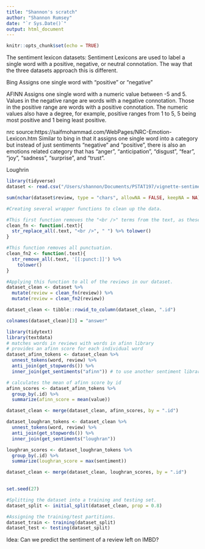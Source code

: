 ```yaml
---
title: "Shannon's scratch"
author: "Shannon Rumsey"
date: "`r Sys.Date()`"
output: html_document
---
```


```r
knitr::opts_chunk$set(echo = TRUE)
```

The sentiment lexicon datasets:
Sentiment Lexicons are used to label a single word with a positive, negative, or neutral connotation. The way that the three datasets approach this is different.

Bing
Assigns one single word with "positive" or "negative"


AFINN
Assigns one single word with a numeric value between -5 and 5. Values in the negative range are words with a negative connotation. Those in the positive range are words with a positive connotation. The numeric values also have a degree, for example, positive ranges from 1 to 5, 5 being most positive and 1 being least positive.


nrc source:https://saifmohammad.com/WebPages/NRC-Emotion-Lexicon.htm
Similar to bing in that it assigns one single word into a category but instead of just sentiments "negative" and "positive", there is also an emotions related category that has "anger", "anticipation", "disgust", "fear", "joy", "sadness", "surprise", and "trust".


Loughrin



```r
library(tidyverse)
dataset <- read.csv("/Users/shannon/Documents/PSTAT197/vignette-sentiment-analysis/data/IMDB-raw.csv")

sum(nchar(dataset$review, type = "chars", allowNA = FALSE, keepNA = NA))/50000

#Creating several wrapper functions to clean up the data.

#This first function removes the "<br />" terms from the text, as these are not words.
clean_fn <- function(.text){
  str_replace_all(.text, "<br />", " ") %>% tolower()
}

#This function removes all punctuation. 
clean_fn2 <- function(.text){
  str_remove_all(.text, '[[:punct:]]') %>%
    tolower()
}

#Applying this function to all of the reviews in our dataset.
dataset_clean <- dataset %>%
  mutate(review = clean_fn(review)) %>%
  mutate(review = clean_fn2(review))

dataset_clean <- tibble::rowid_to_column(dataset_clean, ".id")

colnames(dataset_clean)[3] = "answer"
```

```r
library(tidytext)
library(textdata)
# matches words in reviews with words in afinn library
# provides an afinn score for each individual word
dataset_afinn_tokens <- dataset_clean %>% 
  unnest_tokens(word, review) %>%
  anti_join(get_stopwords()) %>%
  inner_join(get_sentiments("afinn")) # to use another sentiment library, replace "afinn"

# calculates the mean of afinn score by id
afinn_scores <- dataset_afinn_tokens %>%
  group_by(.id) %>%
  summarize(afinn_score = mean(value))

dataset_clean <- merge(dataset_clean, afinn_scores, by = ".id")

dataset_loughran_tokens <- dataset_clean %>% 
  unnest_tokens(word, review) %>%
  anti_join(get_stopwords()) %>%
  inner_join(get_sentiments("loughran"))

loughran_scores <- dataset_loughran_tokens %>%
  group_by(.id) %>%
  summarize(loughran_score = max(sentiment))

dataset_clean <- merge(dataset_clean, loughran_scores, by = ".id")
  
```

```r
set.seed(27)

#Splitting the dataset into a training and testing set.
dataset_split <- initial_split(dataset_clean, prop = 0.8)

#Assigning the training/test partitions.
dataset_train <- training(dataset_split)
dataset_test <- testing(dataset_split)
```


Idea: Can we predict the sentiment of a review left on IMBD?

